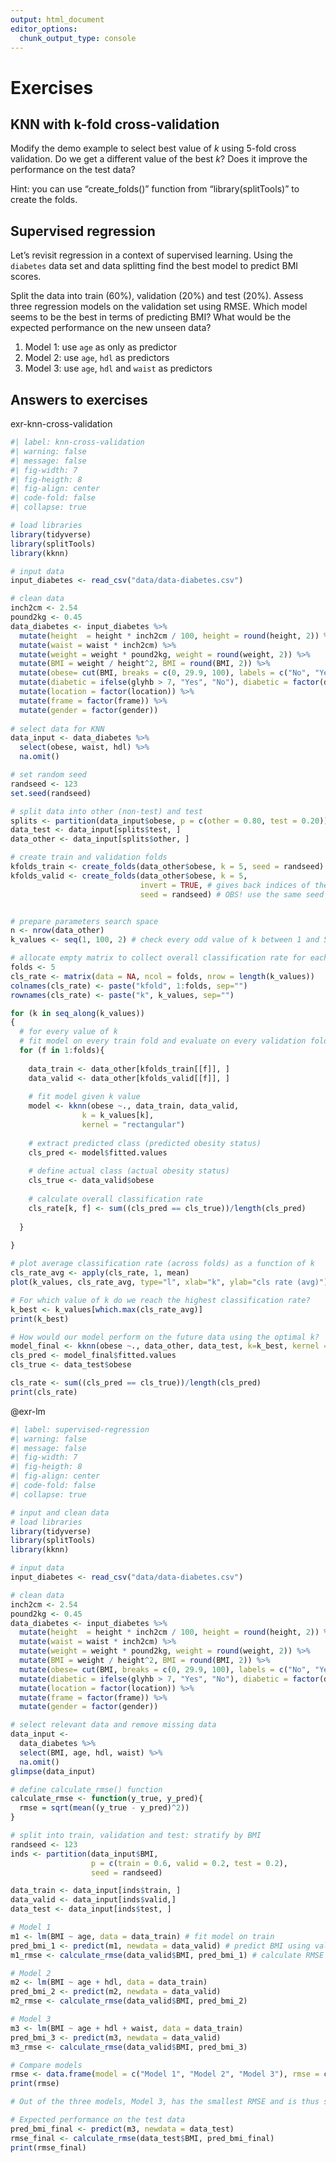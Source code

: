 ```yaml
---
output: html_document
editor_options: 
  chunk_output_type: console
---
```

# Exercises {.unnumbered}

::: {#exr-knn-cross-validation}

## KNN with k-fold cross-validation

Modify the demo example to select best value of $k$ using 5-fold cross validation. Do we get a different value of the best $k$? Does it improve the performance on the test data?

Hint: you can use "create_folds()" function from "library(splitTools)" to create the folds. 

:::

::: {#exr-lm}

## Supervised regression

Let's revisit regression in a context of supervised learning. Using the `diabetes` data set and data splitting find the best model to predict BMI scores. 

Split the data into train (60%), validation (20%) and test (20%). Assess three regression models on the validation set using RMSE. Which model seems to be the best in terms of predicting BMI? What would be the expected performance on the new unseen data?
 
1. Model 1: use `age` as only as predictor
2. Model 2: use `age`, `hdl` as predictors
3. Model 3: use `age`, `hdl` and `waist` as predictors

:::


## Answers to exercises {.unnumbered}

::: {.solution}
exr-knn-cross-validation
:::

```r
#| label: knn-cross-validation
#| warning: false
#| message: false
#| fig-width: 7
#| fig-heigth: 8
#| fig-align: center
#| code-fold: false
#| collapse: true

# load libraries
library(tidyverse)
library(splitTools)
library(kknn)

# input data
input_diabetes <- read_csv("data/data-diabetes.csv")

# clean data
inch2cm <- 2.54
pound2kg <- 0.45
data_diabetes <- input_diabetes %>%
  mutate(height  = height * inch2cm / 100, height = round(height, 2)) %>% 
  mutate(waist = waist * inch2cm) %>% 
  mutate(weight = weight * pound2kg, weight = round(weight, 2)) %>%
  mutate(BMI = weight / height^2, BMI = round(BMI, 2)) %>%
  mutate(obese= cut(BMI, breaks = c(0, 29.9, 100), labels = c("No", "Yes"))) %>%
  mutate(diabetic = ifelse(glyhb > 7, "Yes", "No"), diabetic = factor(diabetic, levels = c("No", "Yes"))) %>%
  mutate(location = factor(location)) %>%
  mutate(frame = factor(frame)) %>%
  mutate(gender = factor(gender))
  
# select data for KNN
data_input <- data_diabetes %>%
  select(obese, waist, hdl) %>%
  na.omit()

# set random seed
randseed <- 123
set.seed(randseed)

# split data into other (non-test) and test
splits <- partition(data_input$obese, p = c(other = 0.80, test = 0.20))
data_test <- data_input[splits$test, ]
data_other <- data_input[splits$other, ]

# create train and validation folds
kfolds_train <- create_folds(data_other$obese, k = 5, seed = randseed)
kfolds_valid <- create_folds(data_other$obese, k = 5, 
                             invert = TRUE, # gives back indices of the validation samples
                             seed = randseed) # OBS! use the same seed as above in kfolds_train()


# prepare parameters search space
n <- nrow(data_other)
k_values <- seq(1, 100, 2) # check every odd value of k between 1 and 50

# allocate empty matrix to collect overall classification rate for each k and 5-folds
folds <- 5
cls_rate <- matrix(data = NA, ncol = folds, nrow = length(k_values))
colnames(cls_rate) <- paste("kfold", 1:folds, sep="")
rownames(cls_rate) <- paste("k", k_values, sep="")

for (k in seq_along(k_values))
{
  # for every value of k 
  # fit model on every train fold and evaluate on every validation fold
  for (f in 1:folds){
    
    data_train <- data_other[kfolds_train[[f]], ]
    data_valid <- data_other[kfolds_valid[[f]], ]
    
    # fit model given k value
    model <- kknn(obese ~., data_train, data_valid, 
                k = k_values[k], 
                kernel = "rectangular")
    
    # extract predicted class (predicted obesity status)
    cls_pred <- model$fitted.values
  
    # define actual class (actual obesity status)
    cls_true <- data_valid$obese
  
    # calculate overall classification rate
    cls_rate[k, f] <- sum((cls_pred == cls_true))/length(cls_pred)
    
  }
  
}

# plot average classification rate (across folds) as a function of k
cls_rate_avg <- apply(cls_rate, 1, mean)
plot(k_values, cls_rate_avg, type="l", xlab="k", ylab="cls rate (avg)")

# For which value of k do we reach the highest classification rate?
k_best <- k_values[which.max(cls_rate_avg)]
print(k_best)

# How would our model perform on the future data using the optimal k?
model_final <- kknn(obese ~., data_other, data_test, k=k_best, kernel = "rectangular")
cls_pred <- model_final$fitted.values
cls_true <- data_test$obese

cls_rate <- sum((cls_pred == cls_true))/length(cls_pred)
print(cls_rate)

```


::: {.solution}
@exr-lm
:::

```r
#| label: supervised-regression
#| warning: false
#| message: false
#| fig-width: 7
#| fig-heigth: 8
#| fig-align: center
#| code-fold: false
#| collapse: true

# input and clean data
# load libraries
library(tidyverse)
library(splitTools)
library(kknn)

# input data
input_diabetes <- read_csv("data/data-diabetes.csv")

# clean data
inch2cm <- 2.54
pound2kg <- 0.45
data_diabetes <- input_diabetes %>%
  mutate(height  = height * inch2cm / 100, height = round(height, 2)) %>% 
  mutate(waist = waist * inch2cm) %>% 
  mutate(weight = weight * pound2kg, weight = round(weight, 2)) %>%
  mutate(BMI = weight / height^2, BMI = round(BMI, 2)) %>%
  mutate(obese= cut(BMI, breaks = c(0, 29.9, 100), labels = c("No", "Yes"))) %>%
  mutate(diabetic = ifelse(glyhb > 7, "Yes", "No"), diabetic = factor(diabetic, levels = c("No", "Yes"))) %>%
  mutate(location = factor(location)) %>%
  mutate(frame = factor(frame)) %>%
  mutate(gender = factor(gender))

# select relevant data and remove missing data
data_input <- 
  data_diabetes %>%
  select(BMI, age, hdl, waist) %>%
  na.omit()
glimpse(data_input)

# define calculate_rmse() function
calculate_rmse <- function(y_true, y_pred){
  rmse = sqrt(mean((y_true - y_pred)^2))
}

# split into train, validation and test: stratify by BMI
randseed <- 123
inds <- partition(data_input$BMI, 
                  p = c(train = 0.6, valid = 0.2, test = 0.2),
                  seed = randseed)

data_train <- data_input[inds$train, ]
data_valid <- data_input[inds$valid,]
data_test <- data_input[inds$test, ]

# Model 1
m1 <- lm(BMI ~ age, data = data_train) # fit model on train
pred_bmi_1 <- predict(m1, newdata = data_valid) # predict BMI using validation set
m1_rmse <- calculate_rmse(data_valid$BMI, pred_bmi_1) # calculate RMSE

# Model 2
m2 <- lm(BMI ~ age + hdl, data = data_train) 
pred_bmi_2 <- predict(m2, newdata = data_valid) 
m2_rmse <- calculate_rmse(data_valid$BMI, pred_bmi_2) 

# Model 3
m3 <- lm(BMI ~ age + hdl + waist, data = data_train) 
pred_bmi_3 <- predict(m3, newdata = data_valid) 
m3_rmse <- calculate_rmse(data_valid$BMI, pred_bmi_3) 

# Compare models
rmse <- data.frame(model = c("Model 1", "Model 2", "Model 3"), rmse = c(m1_rmse, m2_rmse, m3_rmse))
print(rmse)

# Out of the three models, Model 3, has the smallest RMSE and is thus selected as best

# Expected performance on the test data
pred_bmi_final <- predict(m3, newdata = data_test)
rmse_final <- calculate_rmse(data_test$BMI, pred_bmi_final)
print(rmse_final)

```

